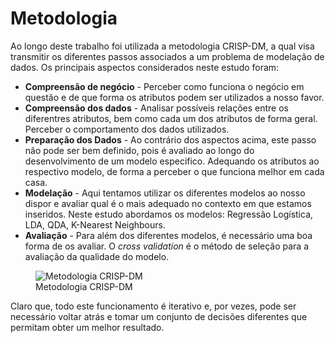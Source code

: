 # Metodologia

Ao longo deste trabalho foi utilizada a metodologia CRISP-DM, a qual visa transmitir os diferentes passos associados a um problema de modelação de dados. Os principais aspectos considerados neste estudo foram:

- **Compreensão de negócio** - Perceber como funciona o negócio em questão e de que forma os atributos podem ser utilizados a nosso favor.
- **Compreensão dos dados** -  Analisar possíveis relações entre os diferentres atributos, bem como cada um dos atributos de forma geral. Perceber o comportamento dos dados utilizados.
- **Preparação dos Dados** - Ao contrário dos aspectos acima, este passo não pode ser bem definido, pois é avaliado ao longo do desenvolvimento de um modelo especifico. Adequando os atributos ao respectivo modelo, de forma a perceber o que funciona melhor em cada casa.
- **Modelação** - Aqui tentamos utilizar os diferentes modelos ao nosso dispor e avaliar qual é o mais adequado no contexto em que estamos inseridos. Neste estudo abordamos os modelos: Regressão Logística, LDA, QDA, K-Nearest Neighbours.
- **Avaliação** - Para além dos diferentes modelos, é necessário uma boa forma de os avaliar. O *cross validation* é o método de seleção para a avaliação da qualidade do modelo.

![Metodologia CRISP-DM](../docs/img/crispdm.jpeg)

Claro que, todo este funcionamento é iterativo e, por vezes, pode ser necessário voltar atrás e tomar um conjunto de decisões diferentes que permitam obter um melhor resultado.
